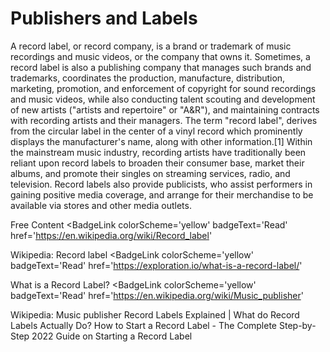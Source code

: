 # Publishers and Labels

A record label, or record company, is a brand or trademark of music recordings and music videos, or the company that owns it. Sometimes, a record label is also a publishing company that manages such brands and trademarks, coordinates the production, manufacture, distribution, marketing, promotion, and enforcement of copyright for sound recordings and music videos, while also conducting talent scouting and development of new artists ("artists and repertoire" or "A&R"), and maintaining contracts with recording artists and their managers. The term "record label", derives from the circular label in the center of a vinyl record which prominently displays the manufacturer's name, along with other information.[1] Within the mainstream music industry, recording artists have traditionally been reliant upon record labels to broaden their consumer base, market their albums, and promote their singles on streaming services, radio, and television. Record labels also provide publicists, who assist performers in gaining positive media coverage, and arrange for their merchandise to be available via stores and other media outlets.

<ResourceGroupTitle>Free Content</ResourceGroupTitle>
<BadgeLink
  colorScheme='yellow'
  badgeText='Read'
  href='https://en.wikipedia.org/wiki/Record_label'
>
  Wikipedia: Record label
</BadgeLink>
<BadgeLink
  colorScheme='yellow'
  badgeText='Read'
  href='https://exploration.io/what-is-a-record-label/'
>
  What is a Record Label?
</BadgeLink>
<BadgeLink
  colorScheme='yellow'
  badgeText='Read'
  href='https://en.wikipedia.org/wiki/Music_publisher'
>
  Wikipedia: Music publisher
</BadgeLink>
<BadgeLink badgeText='Watch' href='https://www.youtube.com/watch?v=U7b85_3Uqlc'>
  Record Labels Explained | What do Record Labels Actually Do?
</BadgeLink>
<BadgeLink badgeText='Watch' href='https://www.youtube.com/watch?v=zecP36WNNhM'>
  How to Start a Record Label - The Complete Step-by-Step 2022 Guide on Starting
  a Record Label
</BadgeLink>
